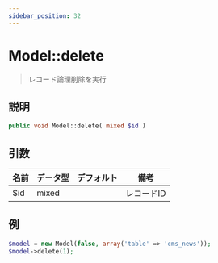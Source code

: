 ```yaml
---
sidebar_position: 32
---
```


# Model::delete

> レコード論理削除を実行

## 説明

```php
public void Model::delete( mixed $id )
```

## 引数

| 名前 | データ型 | デフォルト | 備考       |
| ---- | -------- | ---------- | ---------- |
| $id  | mixed    |            | レコードID |

## 例

```php title="Controller"
$model = new Model(false, array('table' => 'cms_news'));
$model->delete(1);
```
